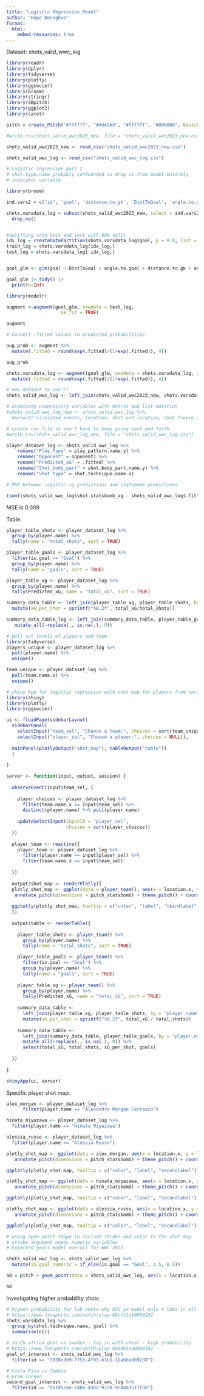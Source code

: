 ```yaml
---
title: "Logistic Regression Model"
author: "Hope Donoghue"
format: 
  html:
    embed-resources: true
---
```


Dataset: shots_valid_wwc_log

```r
library(readr)
library(dplyr)
library(tidyverse)
library(plotly)
library(ggsoccer)
library(broom)
library(stringr)
library(SBpitch)
library(ggplot2)
library(caret)
```

```r
pitch = create_Pitch("#ffffff", "#A9A9A9", "#ffffff", "#000000", BasicFeatures = FALSE, goaltype = "box")
```


```r
#write.csv(shots_valid_wwc2023_new, file = "shots_valid_wwc2023_new.csv")
```

```r
shots_valid_wwc2023_new <- read_csv("shots_valid_wwc2023_new.csv")
```

```r
shots_valid_wwc_log <- read_csv("shots_valid_wwc_log.csv")
```


```r
# Logistic regression part 2
# shot.type.name probably confounded so drop it from model entirely 
# indicator variable

library(broom)

ind.vars2 = c("id", 'goal', 'distance.to.gk', 'DistToGoal', 'angle.to.gk', 'angle.to.goal', 'play_pattern.name', 'shot.technique.name', 'shot.body_part.name')

shots.varsdata_log = subset(shots_valid_wwc2023_new, select = ind.vars2)  %>%
  drop_na()


#splitting into test and test with 80% split
idx_log = createDataPartition(shots.varsdata_log$goal, p = 0.8, list = F)
train_log = shots.varsdata_log[idx_log,]
test_log = shots.varsdata_log[-idx_log,]


goal_glm <- glm(goal ~ DistToGoal + angle.to.goal + distance.to.gk + angle.to.gk + play_pattern.name + shot.technique.name + shot.body_part.name, data = train_log, family = "binomial")

goal_glm |> tidy() |>
  print(n=Inf)
```


```r
library(modelr)

augment <-augment(goal_glm, newdata = test_log,
                    se_fit = TRUE)

augment
```

```r
# Convert .fitted values to predicted probabilities

aug_prob <- augment %>%
  mutate(.fitted = round(exp(.fitted)/(1+exp(.fitted)), 4))

aug_prob

```

```r
shots.varsdata_log <- augment(goal_glm, newdata = shots.varsdata_log, se_fit = TRUE) %>%
  mutate(.fitted = round(exp(.fitted)/(1+exp(.fitted)), 4))
```


```r
# new dataset to USE!!!
shots_valid_wwc_log <- left_join(shots_valid_wwc2023_new, shots.varsdata_log, by = "id") 
```

```r
# eliminate unnecessary variables with matrix and list notation
#shots_valid_wwc_log_new <- shots_valid_wwc_log %>%
  #select(-c(related_events, location, shot.end_location, shot.freeze_frame, tactics.lineup, pass.end_location, carry.end_location, goalkeeper.end_location, out, my.xG))
```

```r
# create csv file so don't have to keep going back and forth 
#write_csv(shots_valid_wwc_log_new, file = "shots_valid_wwc_log.csv")
```



```r
player_dataset_log <- shots_valid_wwc_log %>%
    rename("Play_Type" = play_pattern.name.y) %>%
    rename("Opponent" = opponent) %>%
    rename("Predicted_xG" = .fitted) %>%
    rename("Shot_body_part" = shot.body_part.name.y) %>%
    rename("Shot_type" = shot.technique.name.x)
```

```r
# MSE between logistic xg predictions and statsbomb predictions

(sum((shots_valid_wwc_log$shot.statsbomb_xg - shots_valid_wwc_log$.fitted)^2)/1540)
```
MSE is 0.009

Table:
```r

player_table_shots <- player_dataset_log %>%
  group_by(player.name) %>%
  tally(name = "total_shots", sort = TRUE)

player_table_goals <- player_dataset_log %>%
  filter(is.goal == "Goal") %>%
  group_by(player.name) %>%
  tally(name = "goals", sort = TRUE)

player_table_xg <- player_dataset_log %>%
  group_by(player.name) %>%
  tally(Predicted_xG, name = "total_xG", sort = TRUE)

summary_data_table <- left_join(player_table_xg, player_table_shots, by = "player.name") %>%
  mutate(xG_per_shot = sprintf("%0.2f", total_xG/total_shots))

summary_data_table_log <- left_join(summary_data_table, player_table_goals, by = "player.name") %>%
   mutate_all(~replace(., is.na(.), 0))
```



```r
# pull out levels of players and team
library(tidyverse)
players_unique <- player_dataset_log %>%
  pull(player.name) %>%
  unique()

team_unique <- player_dataset_log %>% 
  pull(team.name.x) %>%
  unique()

```



```r
# shiny App for logistic regression with shot map for players from certain teams
library(shiny)
library(plotly)
library(ggsoccer)

ui <- fluidPage(sidebarLayout(
  sidebarPanel(
    selectInput("team_sel", "Choose a team:", choices = sort(team_unique)),
    selectInput("player_sel", "Choose a player:", choices = NULL)),
  
  mainPanel(plotlyOutput("shot_map"), tableOutput("table"))
  )
  
)

server <- function(input, output, session) {
  
  observeEvent(input$team_sel, {
    
    player_choices <- player_dataset_log %>% 
      filter(team.name.x == input$team_sel) %>% 
      distinct(player.name) %>% pull(player.name)
    
    updateSelectInput(inputId = "player_sel", 
                      choices = sort(player_choices))
  })
  
  player_team <- reactive({
    player_team <- player_dataset_log %>%
      filter(player.name == input$player_sel) %>%
      filter(team.name.x == input$team_sel) 
    
  })
  
  output$shot_map <- renderPlotly({
  plotly_shot_map <- ggplot(data = player_team(), aes(x = location.x, y = location.y, color = Predicted_xG, stroke = is.goal_numeric, label = Play_Type, thirdlabel = Shot_body_part, fourthlabel = Shot_type, secondlabel = Opponent)) +
   annotate_pitch(dimensions = pitch_statsbomb) + theme_pitch() + coord_flip(xlim = c(55, 120), ylim = c(-12, 105)) + geom_point(shape = 1, size = 1.5) + labs(title = glue::glue(" Expected Goal Model: \n Shot Map for ", input$player_sel), color = "Probability of Goal \n (xG)") + scale_colour_gradientn(colors = c(low = "blue", high = "red"), limits=c(0, 1))
    
  ggplotly(plotly_shot_map, tooltip = c("color", "label", "thirdlabel", "fourthlabel", "secondlabel"))
  })
  
  output$table <- renderTable({
    
    player_table_shots <- player_team() %>%
      group_by(player.name) %>%
      tally(name = "total_shots", sort = TRUE)

    player_table_goals <- player_team() %>%
      filter(is.goal == "Goal") %>%
      group_by(player.name) %>%
      tally(name = "goals", sort = TRUE)
    
    player_table_xg <- player_team() %>%
      group_by(player.name) %>%
      tally(Predicted_xG, name = "total_xG", sort = TRUE)
    
    summary_data_table <-
      left_join(player_table_xg, player_table_shots, by = "player.name") %>%
      mutate(xG_per_shot = sprintf("%0.2f", total_xG / total_shots))
    
    summary_data_table <-
      left_join(summary_data_table, player_table_goals, by = "player.name") %>%
      mutate_all(~replace(., is.na(.), 0)) %>%
      select(total_xG, total_shots, xG_per_shot, goals)
    
  })
  
}

shinyApp(ui, server)
```

Specific player shot map:

```r
alex_morgan <- player_dataset_log %>%
      filter(player.name == "Alexandra Morgan Carrasco")
```

```r
hinata_miyazawa <- player_dataset_log %>%
  filter(player.name == "Hinata Miyazawa")
```

```r
alessia_russo <- player_dataset_log %>%
  filter(player.name == "Alessia Russo")
```


```r
plotly_shot_map <- ggplot(data = alex_morgan, aes(x = location.x, y = location.y, color = Predicted_xG, stroke = is.goal_numeric, label = Play_Type, secondlabel = Opponent)) +
   annotate_pitch(dimensions = pitch_statsbomb) + theme_pitch() + coord_flip(xlim = c(55, 120), ylim = c(-12, 105)) + geom_point(shape = 1, size = 1.5) + labs(title = glue::glue(" xG Shot Map for Alex Morgan"), color = "xG") + scale_colour_gradientn(colors = c(low = "blue", high = "red"), limits=c(0, 1))

ggplotly(plotly_shot_map, tooltip = c("color", "label", "secondlabel"))
```


```r
plotly_shot_map <- ggplot(data = hinata_miyazawa, aes(x = location.x, y = location.y, color = Predicted_xG, stroke = is.goal_numeric, label = Play_Type, secondlabel = Opponent)) +
   annotate_pitch(dimensions = pitch_statsbomb) + theme_pitch() + coord_flip(xlim = c(55, 120), ylim = c(-12, 105)) + geom_point(shape = 1, size = 1.5) + labs(title = glue::glue(" xG Shot Map for Hinata Miyazawa"), color = "xG") + scale_colour_gradientn(colors = c(low = "blue", high = "red"), limits=c(0, 1))

ggplotly(plotly_shot_map, tooltip = c("color", "label", "secondlabel"))
```

```r
plotly_shot_map <- ggplot(data = alessia_russo, aes(x = location.x, y = location.y, color = Predicted_xG, stroke = is.goal_numeric, label = Play_Type, secondlabel = Opponent)) +
   annotate_pitch(dimensions = pitch_statsbomb) + theme_pitch() + coord_flip(xlim = c(55, 120), ylim = c(-12, 105)) + geom_point(shape = 1, size = 1.5) + labs(title = glue::glue(" xG Shot Map for Alessia Russo"), color = "xG") + scale_colour_gradientn(colors = c(low = "blue", high = "red"), limits=c(0, 1))

ggplotly(plotly_shot_map, tooltip = c("color", "label", "secondlabel"))
```


```r
# using open point shape to include stroke and color to the shot map
# stroke argument needs numeric variables
# Expected goals model overall for WWC 2023

shots_valid_wwc_log <- shots_valid_wwc_log %>%
  mutate(is.goal_numeric = if_else(is.goal == "Goal", 1.5, 0.5))

a8 = pitch + geom_point(data = shots_valid_wwc_log, aes(x = location.x, y = location.y, color = .fitted, stroke = is.goal_numeric), shape = 1, size = 2) + labs(color = "Probability of Goal \n (xG)", caption = "Removed Republic of Ireland's goal directly from corner; Darker filled in circles mean goal was scored", title = "Expected Goals Model WWC 2023") + scale_colour_gradientn(colors = c(low = "blue", high = "red"), limits=c(0, 1))

a8
```

Investigating higher probability shots
```r
# higher probability for lob shots why 83% in model only 4 lobs in all of dataset and this went in
# https://www.foxsports.com/watch/play-68cf11a10000102
shots.varsdata_log %>%
  group_by(shot.technique.name, goal) %>%
  summarise(n())
```

```r
# south africa goal vs sweden - tap in with chest - high probability 
# https://www.foxsports.com/watch/play-688491e38000102
goal_of_interest <- shots_valid_wwc_log %>%
  filter(id == "3930cdb9-7755-4f95-b1b1-1babbedb9238")
```

```r
# Costa Rica vs Zambia
# From corner 
second_goal_interest <- shots_valid_wwc_log %>%
  filter(id == "db185c6e-74b6-436d-9720-9c4da1517f3e")

```







